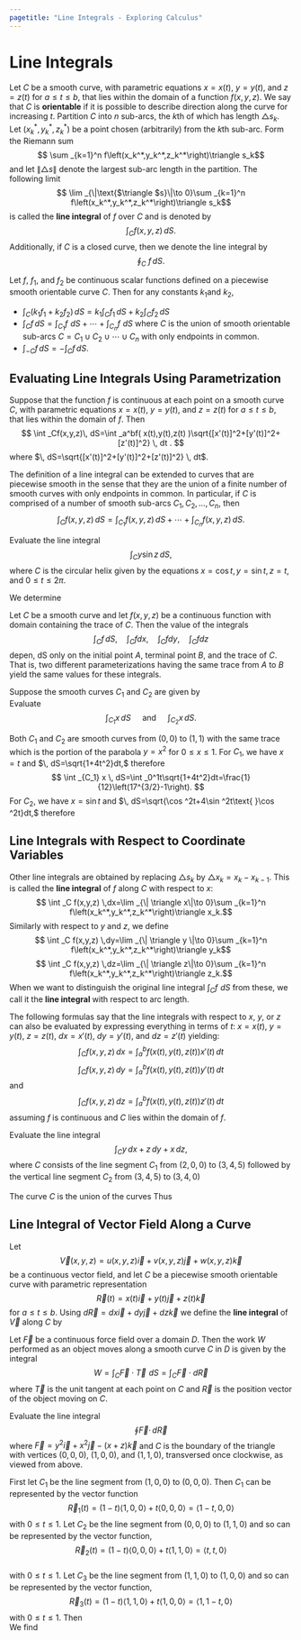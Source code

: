```yaml
---
pagetitle: "Line Integrals - Exploring Calculus"
---
```

# Line Integrals

  

Let $C$ be a smooth curve, with parametric equations $x=x(t),$ $y=y(t),$ and $z=z(t)$ for $a\leq t\leq b,$ that lies within the domain of a function $f(x,y,z).$ We say that $C$ is \index{orientable} **orientable** if it is possible to describe direction along the curve for increasing $t.$ Partition $C$ into $n$ sub-arcs, the $k \text{th}$ of which has length $\triangle s_k.$ Let $\left(x_k^*,y_k^*,z_k^*\right)$ be a point chosen (arbitrarily) from the $k \text{th}$ sub-arc. Form the Riemann sum 
$$
\sum _{k=1}^n f\left(x_k^*,y_k^*,z_k^*\right)\triangle  s_k$$
and let $\|\triangle  s\|$ denote the largest sub-arc length in the partition. 
The following limit 
$$
\lim _{\|\text{$\triangle $s}\|\to 0}\sum _{k=1}^n f\left(x_k^*,y_k^*,z_k^*\right)\triangle  s_k$$
is called the \index{line integral} **line integral**  of $f$ over $C$ and is denoted by 
$$
\int _Cf(x,y,z)\, dS.
$$
Additionally, if $C$ is a closed curve, then we denote the line integral by 
$$
\oint _C\text{  }f \, dS.
$$

::: {#thm- } 

Let $f,$ $f_1,$ and $f_2$ be continuous scalar functions defined on a piecewise smooth orientable curve $C.$
Then for any constants $k_1$and $k_2,$
 
- $\int _C \left(k_1 f_1+k_2f_2\right) \, dS=k_1\int _Cf_1 \, dS+k_2\int _Cf_2 \, dS$
- $\int _C f \, dS=\int _{C_1}f \,\, dS+\cdots+\int _{C_n}f \,\, dS$
where $C$ is the union of smooth orientable sub-arcs $C=C_1\cup C_2\cup \cdots \cup C_n$ with only endpoints in common.
- $\int _{-C} f \, dS=-\int _C f \, dS.$
 
::: 


## Evaluating Line Integrals Using Parametrization

::: {#thm- }  

Suppose that the function $f$ is continuous at each point on a smooth curve $C$, with parametric equations $x=x(t),$ $y=y(t),$ and $z=z(t)$ for $a\leq t\leq b,$ that lies within the domain of $f.$ 
Then 
$$
\int _Cf(x,y,z)\, dS=\int _a^bf( x(t),y(t),z(t) )\sqrt{[x'(t)]^2+[y'(t)]^2+[z'(t)]^2} \, dt .
$$
where
$\, dS=\sqrt{[x'(t)]^2+[y'(t)]^2+[z'(t)]^2} \, dt$. 
::: 

The definition of a line integral can be extended to curves that are piecewise smooth in the sense that they are the union of a finite number of smooth curves with only endpoints in common. In particular, if $C$ is comprised of a number of smooth sub-arcs $C_1,C_2,\ldots,C_n,$ then 
$$
\int _C f(x,y,z)\, dS=\int _{C_1} f(x,y,z)\, dS+\cdots +\int _{C_n} f(x,y,z)\, dS.
$$

::: {#exm- } 

Evaluate the line integral
$$
\int _Cy \sin  z \, dS,
$$ 
where $C$ is the circular helix given by the equations   $x=\cos  t, y=\sin t, z=t,$ and $0\leq t\leq 2\pi$.
::: 

::: {.solution }
We determine
\begin{align*}
\int _C y \sin  z \, dS
& =\int _0^{2\pi }(\sin  t) \sin  t \sqrt{\left(\frac{d x}{d t}\right)^2+\left(\frac{d y}{d t}\right)^2+\left(\frac{d z}{d t}\right)^2}dt 
\\
& =\int _0^{2\pi }\sin ^2 t \sqrt{\sin ^2t+\cos ^2t+1}dt 
\\
& =\sqrt{2}\int _0^{2\pi }\frac{1}{2}(1-\cos  2t)dt 
\\
& =\frac{\sqrt{2}}{2}\left[t-\frac{1}{2}\sin  2t\right]_0^{2\pi } 
 =\sqrt{2}\pi.
 \end{align*}
::: 
  
::: {#thm- } 

Let $C$ be a smooth curve and let $f(x,y,z)$ be a continuous function with domain containing the trace of $C.$ Then the value of the integrals 
$$
\int _C f \, dS, \quad \int _C f dx, \quad \int _C f dy, \quad \int _C f dz$$
depen\, dS only on the initial point $A,$ terminal point $B,$ and the trace of $C.$ That is, two different parameterizations having the same trace
from $A$ to $B$ yield the same values for these integrals.
::: 

::: {#exm- } 

Suppose the smooth curves $C_1$ and $C_2$ are given by  
\begin{align*}
& C_1: \quad x=t, \, y=t^2 \quad \text{ for }  0\leq t\leq 1, \text{ and} 
\\
& C_2:  \quad x=\sin  t, \, y=\sin ^2 t\quad \text{ for }  0\leq t\leq \frac{\pi }{2}. 
\end{align*}
Evaluate  
$$
\int _{C_1} x \, dS
\quad \text{ and } \quad 
\int _{C_2} x \, dS.
$$
::: 

::: {.solution }
Both $C_1$ and $C_2$ are smooth curves from $(0,0)$ to $(1,1)$ with the same trace which is the portion of the parabola
$y=x^2$ for $0\leq x\leq 1.$ For $C_1,$ we have   $x=t$ and $\, dS=\sqrt{1+4t^2}dt,$ therefore 
$$
\int _{C_1} x \, dS=\int _0^1t\sqrt{1+4t^2}dt=\frac{1}{12}\left(17^{3/2}-1\right).
$$ 
For $C_2,$ we have   $x=\sin  t$ and $\, dS=\sqrt{\cos ^2t+4\sin ^2t\text{  }\cos ^2t}dt,$ therefore 
\begin{equation*}
\int _{C_2} x \, dS=\int _0^{\pi /2} \sin  t\text{  }\cos  t\sqrt{1+4\sin ^2t}dt=\frac{1}{12}\left(17^{3/2}-1\right).
\end{equation*}
::: 
 
## Line Integrals with Respect to Coordinate Variables

Other line integrals are obtained by replacing $\triangle  s_k$ by $\triangle  x_k=x_k-x_{k-1}.$ 
This is called the \index{line integral} **line integral**  of $f$ along $C$ with respect to $x$: 
$$
\int _C f(x,y,z) \,dx=\lim _{\| \triangle x\|\to  0}\sum _{k=1}^n f\left(x_k^*,y_k^*,z_k^*\right)\triangle  x_k.$$
Similarly with respect to $y$ and $z$, we define
$$
\int _C f(x,y,z) \,dy=\lim _{\| \triangle y \|\to  0}\sum _{k=1}^n f\left(x_k^*,y_k^*,z_k^*\right)\triangle  y_k$$
$$
\int _C f(x,y,z) \,dz=\lim _{\| \triangle z\|\to  0}\sum _{k=1}^n f\left(x_k^*,y_k^*,z_k^*\right)\triangle  z_k.$$
When we want to distinguish the original line integral $\int _Cf \,\, dS$ from these, we call it the \index{line integral} **line integral**  with respect to arc length. 

The following formulas say that the line integrals with respect to $x,$ $y,$ or $z$ can also be evaluated by expressing everything in terms of $t$: $x=x(t),$ $y=y(t),$ $z=z(t),$ $dx=x'(t),$ $dy=y'(t),$ and $dz=z'(t)$ yielding: 
$$\int _C f(x,y,z)\,d x=\int _a^b f( x(t),y(t),z(t) )x'(t)\,dt$$
$$\int _C f(x,y,z)\,d y=\int _a^b f( x(t),y(t),z(t) )y'(t)\,dt$$
and
$$\int _C f(x,y,z)\,d z=\int _a^b f( x(t),y(t),z(t) )z'(t)\,dt$$
assuming $f$ is continuous and $C$ lies within the domain of $f$.

::: {#exm- } 

Evaluate the line integral
$$
\int _C y \,dx+z \,dy+x \,dz,
$$ 
where $C$ consists of the line segment $C_1$ from $(2,0,0)$ to $(3,4,5)$ followed by the vertical line segment $C_2$ from $(3,4,5)$ to $(3,4,0)$
::: 

::: {.solution }
The curve $C$ is the union of the curves
\begin{align*}
& C_1: \vec{R}_1(t)=(1-t)\langle 2,0,0\rangle+t \langle 3,4,5\rangle = \langle 2+t,4t,5t\rangle  \text{ for } 0\leq t\leq 1
\\
& C_2: \vec{R}_2(t)=(1-t)\langle3,4,5\rangle+t\langle3,4,0\rangle=\langle3,4,5-5t\rangle \text{ for } 0\leq t\leq 1.
\end{align*}
Thus 
\begin{align*}
\int _C y \, dx+z\, dy+x\, dz 
& =\int _{C_1} y \, dx+z\, dy+x\, dz+\int _{C_2} y \, dx+z \, dy+x \, dz  \\
& =\int_0^1 ( (4t)+5t(4)+(2+t)5) \, dt +\int _0^1( 0+0+3(-5) )\, dt \\
& =\int_0^1 (10+29t) \, dt +\int _0^1 (-15)\, dt 
%\\ & =\left[10t+29\frac{t^2}{2}\right]_0^1 +\left[-15t\right]_0^1  
%= 24.5 -15
=9.5
\end{align*}
::: 
  
## Line Integral of Vector Field Along a Curve

::: {#thm- } 
Let 
$$
\vec{V}(x,y,z)=u(x,y,z)\vec{i}+v(x,y,z)\vec{j}+w(x,y,z)\vec{k}
$$
be a continuous vector field, and let $C$ be a piecewise smooth orientable curve with parametric representation 
$$
\vec{R}(t)=x(t) \vec{i}+y(t) \vec{j}+z(t) \vec{k} 
$$
for $a\leq  t\leq  b.$
Using $d\vec{R}=dx  \vec{i}+dy  \vec{j}+dz  \vec{k}$ we define the \index{line integral} **line integral** of $\vec{V}$ along $C$ by
\begin{align*}
& \int _C \vec{V}\cdot d \vec{R}  
=\int _C ( u \, dx +v \, dy +w \, dz) 
=\int _C \left( \vec{V}[\vec{R}(t)]\cdot \vec{R}'(t) \right)dt \\
&  \qquad =\int _a^b \left[u[x(t),y(t),z(t)]\frac{dx}{dt}+v[x(t),y(t),z(t)]\frac{dy}{dt}+w[x(t),y(t),z(t)]\frac{dz}{dt}\right]d t.\end{align*}
::: 

::: {#thm- }  
Let $\vec{F}$ be a continuous force field over a domain $D.$ Then the work $W$ performed as an object moves along a smooth curve $C$ in $D$ is given by the integral 
$$
W=\int _C \vec{F}\cdot \vec{T} \, \, dS=\int _C \vec{F}\cdot d\vec{R}
$$ 
where  $\vec{T}$ is the unit tangent at each point on $C$ and $\vec{R}$ is the position vector of the object moving on $C.$
::: 

::: {#exm- } 

Evaluate the line integral
$$
\oint \vec{F}\cdot \, d\vec{R}
$$ 
where $\vec{F}=y^2\vec{i} +x^2 \vec{j}-(x+z)\vec{k}$ and $C$ is the boundary of the triangle with vertices $(0,0,0),$ $(1,0,0),$ and $(1,1,0)$, transversed once clockwise, as viewed from above.
::: 

::: {.solution }
First let $C_1$ be the line segment from $(1,0,0)$ to $(0,0,0).$ Then $C_1$ can be represented by the vector function  
$$
\vec{R}_1(t)=(1-t)\langle 1,0,0\rangle +t\langle 0,0,0\rangle =\langle 1-t,0,0\rangle
$$ 
with $0\leq t\leq 1.$ 
Let $C_2$ be the line segment from $(0,0,0)$ to $(1,1,0)$ and so can be represented by the vector function,  
$$
\vec{R}_2(t)=(1-t)\langle 0,0,0\rangle +t\langle1,1,0\rangle =\langle t,t,0\rangle
$$  
with $0\leq t\leq 1.$ 
Let $C_3$ be the line segment from $(1,1,0)$ to $(1,0,0)$ and so can be represented by the vector function,  
$$
\vec{R}_3(t)=(1-t)\langle1,1,0\rangle+t\langle1,0,0\rangle =\langle 1,1-t,0\rangle
$$ 
with $0\leq t\leq 1$. 
Then  
\begin{align*}
& \vec{F}_1=\left(1-t^2\right)\vec{j}-(1-t)\vec{k} & 
& d\vec{R}_1=\langle -dt,0,0\rangle \\
& \vec{F}_2=t^2\vec{i}+t^2\vec{j}-t \vec{k} & 
 & d\vec{R}_2=\langle dt,dt,0\rangle \\
& \vec{F}_3=(1-t)^2\vec{i}+\vec{j}-\vec{k} & 
& d\vec{R}_3=\langle 0,-dt,0\rangle\end{align*}
We find 
\begin{align*}
\int_C \vec{F}\cdot d\vec{R}
& =\underset{C_1}{\int }\vec{F}_1\cdot d\vec{R}_1+\underset{C_2}{\int }\vec{F}_2\cdot d\vec{R}_2+\underset{C_3}{\int }\vec{F}_3\cdot d\vec{R}_3 \\
& =\int_0^1 0 \, dt+\int_0^1 2t^2 \, dt+\int_0^1 (-1) \, dt=-\frac{1}{3}.
\end{align*}
::: 
  
